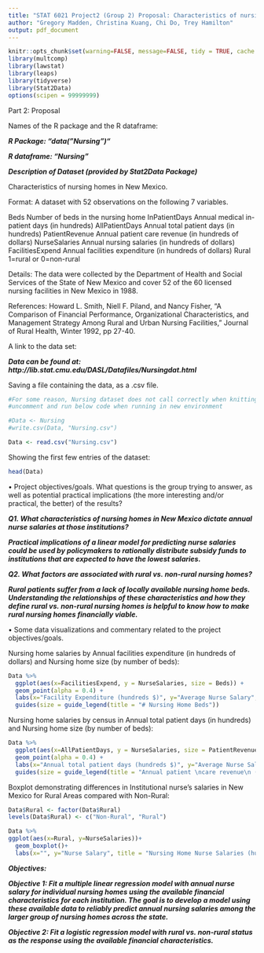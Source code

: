 ```yaml
---
title: "STAT 6021 Project2 (Group 2) Proposal: Characteristics of nursing homes in New Mexico."
author: "Gregory Madden, Christina Kuang, Chi Do, Trey Hamilton"
output: pdf_document
---
```


```r
knitr::opts_chunk$set(warning=FALSE, message=FALSE, tidy = TRUE, cache =TRUE)
library(multcomp)
library(lawstat)
library(leaps)
library(tidyverse)
library(Stat2Data)
options(scipen = 99999999) 

```

Part 2: Proposal

Names of the R package and the R dataframe: 

***R Package: "data("Nursing")"***

***R dataframe: "Nursing"***

***Description of Dataset (provided by Stat2Data Package)***

Characteristics of nursing homes in New Mexico.

Format: A dataset with 52 observations on the following 7 variables.

Beds	Number of beds in the nursing home
InPatientDays	Annual medical in-patient days (in hundreds)
AllPatientDays	Annual total patient days (in hundreds)
PatientRevenue	Annual patient care revenue (in hundreds of dollars)
NurseSalaries	Annual nursing salaries (in hundreds of dollars)
FacilitiesExpend	Annual facilities expenditure (in hundreds of dollars)
Rural	1=rural or 0=non-rural

Details: The data were collected by the Department of Health and Social Services of the State of New Mexico and cover 52 of the 60 licensed nursing facilities in New Mexico in 1988.

References: 
Howard L. Smith, Niell F. Piland, and Nancy Fisher, "A Comparison of Financial Performance, Organizational Characteristics, and Management Strategy Among Rural and Urban Nursing Facilities," Journal of Rural Health, Winter 1992, pp 27-40.

A link to the data set: 

***Data can be found at: http://lib.stat.cmu.edu/DASL/Datafiles/Nursingdat.html***

Saving a file containing the data, as a .csv file. 

```r

#For some reason, Nursing dataset does not call correctly when knitting markdown so commented here
#uncomment and run below code when running in new environment

#Data <- Nursing
#write.csv(Data, "Nursing.csv")

Data <- read.csv("Nursing.csv")
```

Showing the first few entries of the dataset: 

```r

head(Data)


```


• Project objectives/goals. What questions is the group trying to answer, as well as potential practical implications (the more interesting and/or practical, the better) of the results?  

***Q1. What characteristics of nursing homes in New Mexico dictate annual nurse salaries at those institutions? ***

***Practical implications of a linear model for predicting nurse salaries could be used by policymakers to rationally distribute subsidy funds to institutions that are expected to have the lowest salaries.***

***Q2. What factors are associated with rural vs. non-rural nursing homes?  ***

***Rural patients suffer from a lack of locally available nursing home beds. Understanding the relationships of these characteristics and how they define  rural vs. non-rural nursing homes is helpful to know how to make rural nursing homes financially viable. ***

• Some data visualizations and commentary related to the project objectives/goals. 

Nursing home salaries by Annual facilities expenditure (in hundreds of dollars) and Nursing home size (by number of beds):

```r

Data %>%
  ggplot(aes(x=FacilitiesExpend, y = NurseSalaries, size = Beds)) +
  geom_point(alpha = 0.4) +
  labs(x="Facility Expenditure (hundreds $)", y="Average Nurse Salary", title = "Nursing Home Nurse Salaries (hundreds $)") +
  guides(size = guide_legend(title = "# Nursing Home Beds"))
```


Nursing home salaries by census in Annual total patient days (in hundreds) and Nursing home size (by number of beds):

```r
Data %>%
  ggplot(aes(x=AllPatientDays, y = NurseSalaries, size = PatientRevenue)) +
  geom_point(alpha = 0.4) +
  labs(x="Annual total patient days (hundreds $)", y="Average Nurse Salary (hundreds $)", title = "Nursing Home Nurse Salaries") +
  guides(size = guide_legend(title = "Annual patient \ncare revenue\n (hundreds $)"))
```

Boxplot demonstrating differences in Institutional nurse's salaries in New Mexico for Rural Areas compared with Non-Rural: 

```r
Data$Rural <- factor(Data$Rural)
levels(Data$Rural) <- c("Non-Rural", "Rural")

Data %>%
ggplot(aes(x=Rural, y=NurseSalaries))+
  geom_boxplot()+
  labs(x="", y="Nurse Salary", title = "Nursing Home Nurse Salaries (hundreds $)") 

```


***Objectives:***

***Objective 1: Fit a multiple linear regression model with annual nurse salary for individual nursing homes using the available financial characteristics for each institution. The goal is to develop a model using these available data to reliably predict annual nursing salaries among the larger group of nursing homes across the state. ***


***Objective 2: Fit a logistic regression model with rural vs. non-rural status as the response using the available financial characteristics. ***


